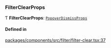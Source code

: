 ### FilterClearProps

Ƭ **FilterClearProps**: [`PopoverDismissProps`](/components/popover-dismiss/props.md)

#### Defined in

[packages/components/src/filter/filter-clear.tsx:37](https://github.com/vtex/shoreline/blob/74b3e0b4f/packages/components/src/filter/filter-clear.tsx#L37)
